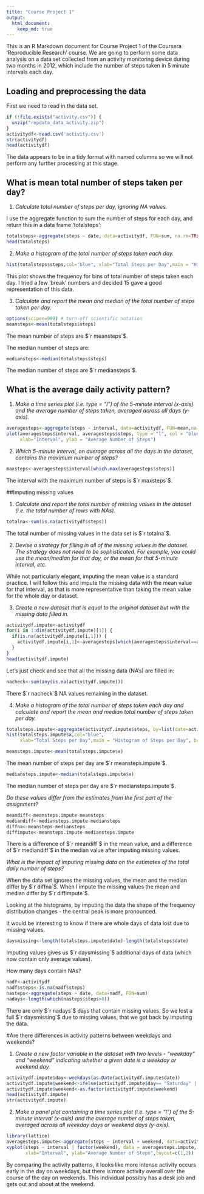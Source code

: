 ```yaml
---
title: "Course Project 1"
output:
  html_document:
    keep_md: true
---
```


This is an R Markdown document for Course Project 1 of the Coursera 'Reproducible Research' course.  We are going to perform some data analysis on a data set collected from an activity monitoring device during two months in 2012, which include the number of steps taken in 5 minute intervals each day.

## Loading and preprocessing the data

First we need to read in the data set.

```r
if (!file.exists("activity.csv")) {
  unzip("repdata_data_activity.zip")
}
activitydf<-read.csv('activity.csv')
str(activitydf)
head(activitydf)
```

The data appears to be in a tidy format with named columns so we will not perform any further processing at this stage.

## What is mean total number of steps taken per day?

1. *Calculate total number of steps per day, ignoring NA values.*

I use the aggregate function to sum the number of steps for each day, and return this in a data frame 'totalsteps':

```r
totalsteps<-aggregate(steps ~ date, data=activitydf, FUN=sum, na.rm=TRUE)
head(totalsteps)
```

2. *Make a histogram of the total number of steps taken each day.*

```r
hist(totalsteps$steps,col="blue", xlab="Total Steps per Day",main = "Histogram of Steps per Day", breaks=15)
```

This plot shows the frequency for bins of total number of steps taken each day.  I tried a few 'break' numbers and decided 15 gave a good representation of this data.

3. *Calculate and report the mean and median of the total number of steps taken per day.*

```r
options(scipen=999) # turn off scientific notation
meansteps<-mean(totalsteps$steps)
```

The mean number of steps are $`r meansteps`$.

The median number of steps are:

```r
mediansteps<-median(totalsteps$steps)
```

The median number of steps are $`r mediansteps`$.

## What is the average daily activity pattern?

1. *Make a time series plot (i.e. type = "l") of the 5-minute interval (x-axis) and the average number of steps taken, averaged across all days (y-axis).*

```r
averagesteps<-aggregate(steps ~ interval, data=activitydf, FUN=mean,na.rm=TRUE)
plot(averagesteps$interval, averagesteps$steps, type = "l", col = "blue",
     xlab="Interval", ylab = "Average Number of Steps")
```

2. *Which 5-minute interval, on average across all the days in the dataset, contains the maximum number of steps?*

```r
maxsteps<-averagesteps$interval[which.max(averagesteps$steps)]
```

The interval with the maximum number of steps is $`r maxsteps`$. 

##Imputing missing values

1. *Calculate and report the total number of missing values in the dataset (i.e. the total number of rows with NAs).*

```r
totalna<-sum(is.na(activitydf$steps))
```

The total number of missing values in the data set is $`r totalna`$.

2. *Devise a strategy for filling in all of the missing values in the dataset. The strategy does not need to be sophisticated. For example, you could use the mean/median for that day, or the mean for that 5-minute interval, etc.* 

While not particularly elegant, imputing the mean value is a standard practice. I will follow this and impute the missing data with the mean value for that interval, as that is more representative than taking the mean value for the whole day or dataset.

3. *Create a new dataset that is equal to the original dataset but with the missing data filled in.*

```r
activitydf.impute<-activitydf
for(i in 1:dim(activitydf.impute)[1]) {
  if(is.na(activitydf.impute[i,1])) {
    activitydf.impute[i,1]<-averagesteps[which(averagesteps$interval==activitydf.impute[i,3]),2]
  }
}  
head(activitydf.impute)
```

Let's just check and see that all the missing data (NA's) are filled in:

```r
nacheck<-sum(any(is.na(activitydf.impute)))
```

There $`r nacheck`$ NA values remaining in the dataset.

4. *Make a histogram of the total number of steps taken each day and calculate and report the mean and median total number of steps taken per day.* 

```r
totalsteps.impute<-aggregate(activitydf.impute$steps, by=list(date=activitydf.impute$date), FUN=sum)
hist(totalsteps.impute$x,col="blue", 
     xlab="Total Steps per Day",main = "Histogram of Steps per Day", breaks=15)
```

```r
meansteps.impute<-mean(totalsteps.impute$x)
```

The mean number of steps per day are $`r meansteps.impute`$.

```r
mediansteps.impute<-median(totalsteps.impute$x)
```

The median number of steps per day are $`r mediansteps.impute`$.

*Do these values differ from the estimates from the first part of the assignment?*

```r
meandiff<-meansteps.impute-meansteps
mediandiff<-mediansteps.impute-mediansteps
diffna<-meansteps-mediansteps
diffimpute<-meansteps.impute-mediansteps.impute
```

There is a difference of $`r meandiff`$ in the mean value, and a difference of $`r mediandiff`$ in the median value after imputing missing values.

*What is the impact of imputing missing data on the estimates of the total daily number of steps?*

When the data set ignores the missing values, the mean and the median differ by $`r diffna`$.  When I impute the missing values the mean and median differ by $`r diffimpute`$.

Looking at the histograms, by imputing the data the shape of the frequency distribution changes - the central peak is more pronounced.

It would be interesting to know if there are whole days of data lost due to missing values. 

```r
daysmissing<-length(totalsteps.impute$date)-length(totalsteps$date)
```

Imputing values gives us $`r daysmissing`$ additional days of data (which now contain only average values).

How many days contain NAs?

```r
nadf<-activitydf
nadf$steps<-is.na(nadf$steps)
nasteps<-aggregate(steps ~ date, data=nadf, FUN=sum)
nadays<-length(which(nasteps$steps>0))
```

There are only $`r nadays`$ days that contain missing values.  So we lost a full $`r daysmissing`$ due to missing values, that we got back by imputing the data.

#Are there differences in activity patterns between weekdays and weekends?

1. *Create a new factor variable in the dataset with two levels - "weekday" and "weekend" indicating whether a given date is a weekday or weekend day.*

```r
activitydf.impute$day<-weekdays(as.Date(activitydf.impute$date))
activitydf.impute$weekend<-ifelse(activitydf.impute$day== "Saturday" | activitydf.impute$day == "Sunday", "weekend", "weekday")
activitydf.impute$weekend<-as.factor(activitydf.impute$weekend)
head(activitydf.impute)
str(activitydf.impute)
```

2. *Make a panel plot containing a time series plot (i.e. type = "l") of the 5-minute interval (x-axis) and the average number of steps taken, averaged across all weekday days or weekend days (y-axis).*

```r
library(lattice)
averagesteps.impute<-aggregate(steps ~ interval + weekend, data=activitydf.impute, FUN=mean)
xyplot(steps ~ interval | factor(weekend), data = averagesteps.impute, type = "l",
       xlab="Interval", ylab="Average Number of Steps",layout=c(1,2))
```

By comparing the activity patterns, it looks like more intense activity occurs early in the day on weekdays, but there is more activity overall over the course of the day on weekends.  This individual possibly has a desk job and gets out and about at the weekend.
